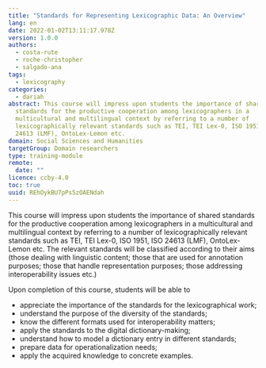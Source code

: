 ```yaml
---
title: "Standards for Representing Lexicographic Data: An Overview"
lang: en
date: 2022-01-02T13:11:17.978Z
version: 1.0.0
authors:
  - costa-rute
  - roche-christopher
  - salgado-ana
tags:
  - lexicography
categories:
  - dariah
abstract: This course will impress upon students the importance of shared
  standards for the productive cooperation among lexicographers in a
  multicultural and multilingual context by referring to a number of
  lexicographically relevant standards such as TEI, TEI Lex-0, ISO 1951, ISO
  24613 (LMF), OntoLex-Lemon etc.
domain: Social Sciences and Humanities
targetGroup: Domain researchers
type: training-module
remote:
  date: ""
licence: ccby-4.0
toc: true
uuid: REhOykBU7pPs5zOAENdah
---
```

This course will impress upon students the importance of shared standards for the productive cooperation among lexicographers in a multicultural and multilingual context by referring to a number of lexicographically relevant standards such as TEI, TEI Lex-0, ISO 1951, ISO 24613 (LMF), OntoLex-Lemon etc. The relevant standards will be classified according to their aims (those dealing with linguistic content; those that are used for annotation purposes; those that handle representation purposes; those addressing interoperability issues etc.)

Upon completion of this course, students will be able to

- appreciate the importance of the standards for the lexicographical work;
- understand the purpose of the diversity of the standards;
- know the different formats used for interoperability matters;
- apply the standards to the digital dictionary-making;
- understand how to model a dictionary entry in different standards;
- prepare data for operationalization needs;
- apply the acquired knowledge to concrete examples.